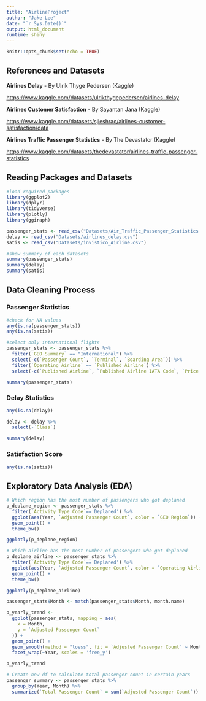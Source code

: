 ```yaml
---
title: "AirlineProject"
author: "Jake Lee"
date: "`r Sys.Date()`"
output: html_document
runtime: shiny
---
```


```r
knitr::opts_chunk$set(echo = TRUE)
```

## References and Datasets

**Airlines Delay** - By Ulrik Thyge Pedersen (Kaggle)

<https://www.kaggle.com/datasets/ulrikthygepedersen/airlines-delay>

**Airlines Customer Satisfaction** - By Sayantan Jana (Kaggle)

<https://www.kaggle.com/datasets/sjleshrac/airlines-customer-satisfaction/data>

**Airlines Traffic Passenger Statistics** - By The Devastator (Kaggle)

<https://www.kaggle.com/datasets/thedevastator/airlines-traffic-passenger-statistics>

## Reading Packages and Datasets

```r
#load required packages
library(ggplot2)
library(dplyr)
library(tidyverse)
library(plotly)
library(ggiraph)

passenger_stats <- read_csv("Datasets/Air_Traffic_Passenger_Statistics.csv")
delay <- read_csv("Datasets/airlines_delay.csv")
satis <- read_csv("Datasets/invistico_Airline.csv")
```

```r
#show summary of each datasets
summary(passenger_stats)
summary(delay)
summary(satis)
```

## Data Cleaning Process

### Passenger Statistics

```r
#check for NA values
any(is.na(passenger_stats))
any(is.na(satis))
```

```r
#select only international flights
passenger_stats <- passenger_stats %>%
  filter(`GEO Summary` == "International") %>%
  select(-c(`Passenger Count`, `Terminal`, `Boarding Area`)) %>%
  filter(`Operating Airline` == `Published Airline`) %>%
  select(-c(`Published Airline`, `Published Airline IATA Code`, `Price Category Code`, `index`, `GEO Summary`))
```

```r
summary(passenger_stats)
```

### Delay Statistics

```r
any(is.na(delay))
```

```r
delay <- delay %>%
  select(-`Class`)
```

```r
summary(delay)
```

### Satisfaction Score

```r
any(is.na(satis))
```

## Exploratory Data Analysis (EDA)

```r
# Which region has the most number of passengers who got deplaned
p_deplane_region <- passenger_stats %>%
  filter(`Activity Type Code`=='Deplaned') %>%
  ggplot(aes(Year, `Adjusted Passenger Count`, color = `GEO Region`)) +
  geom_point() +
  theme_bw()

ggplotly(p_deplane_region)
```

```r
# Which airline has the most number of passengers who got deplaned
p_deplane_airline <- passenger_stats %>%
  filter(`Activity Type Code`=='Deplaned') %>%
  ggplot(aes(Year, `Adjusted Passenger Count`, color = `Operating Airline IATA Code`)) +
  geom_point() +
  theme_bw()

ggplotly(p_deplane_airline)
```

```r
passenger_stats$Month <- match(passenger_stats$Month, month.name)

p_yearly_trend <-
  ggplot(passenger_stats, mapping = aes(
    x = Month,
    y = `Adjusted Passenger Count`
  )) + 
  geom_point() +
  geom_smooth(method = "loess", fit = `Adjusted Passenger Count` ~ Month) + 
  facet_wrap(~Year, scales = 'free_y')

p_yearly_trend
```

```r
# Create new df to calculate total passenger count in certain years
passenger_summary <- passenger_stats %>%
  group_by(Year, Month) %>%
  summarize(`Total Passenger Count` = sum(`Adjusted Passenger Count`))
```

```r

```
